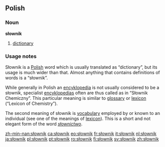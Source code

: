 ==Polish==

===Noun===
'''słownik'''

# [[dictionary]]

===Usage notes===
Słownik is a [[Polish language|Polish]] word which is usually translated as “dictionary”, but its usage is much wider than that. Almost anything that contains definitions of words is a “słownik”.

While generally in Polish an [[encyklopedia]] is not usually considered to be a słownik,
specialist [[encyklopedia]]s often are thus called as in “Słownik Chemiczny”. This particular meaning is similar to [[glossary]] or [[lexicon]] (“Lexicon of Chemistry”).

The second meaning of słownik is [[vocabulary]] employed by or known to an individual (see one of the meanings of [[lexicon]]). This is a short and not elegant form of the word ''[[słownictwo]]''.

[[zh-min-nan:słownik]]
[[ca:słownik]]
[[eo:słownik]]
[[fr:słownik]]
[[it:słownik]]
[[nl:słownik]]
[[ja:słownik]]
[[pl:słownik]]
[[pt:słownik]]
[[ro:słownik]]
[[fi:słownik]]
[[sv:słownik]]
[[zh:słownik]]